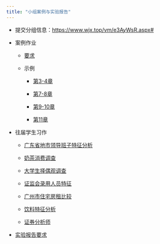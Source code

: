 ```yaml
---
title: "小组案例与实验报告"
---
```

-   提交分组信息：<https://www.wjx.top/vm/e3AyWsR.aspx#>

-   案例作业

    -   [要求](https://lizongzhang.github.io/stat/teamwork.html)

    -   示例

        -   [第3-4章](https://lizongzhang.github.io/stat24/case1pre.html)

        -   [第7-8章](https://lizongzhang.github.io/stat/case2.html)

        -   [第9-10章](https://lizongzhang.github.io/stat/case3.html)

        -   [第11章](https://lizongzhang.github.io/stat/case4.html)

-   往届学生习作

    -   [广东省地市领导班子特征分析](https://lizongzhang.github.io/stat/stu1.html)

    -   [奶茶消费调查](https://lizongzhang.github.io/stat/stu2.html)

    -   [大学生择偶观调查](https://lizongzhang.github.io/stat/stu3.html)

    -   [证监会录用人员特征](https://lizongzhang.github.io/stat/stu4.html)

    -   [广州市住宅房租比较](https://lizongzhang.github.io/stat/stu5.html)

    -   [饮料特征分析](https://lizongzhang.github.io/stat/stu6.html)

    -   [证券分析师](https://lizongzhang.github.io/stat/stu7.html)

-   [实验报告要求](https://lizongzhang.github.io/stat/report.html)
